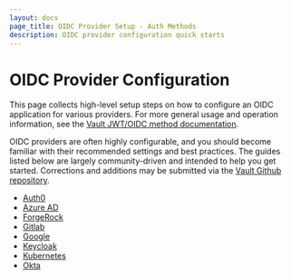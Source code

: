 ```yaml
---
layout: docs
page_title: OIDC Provider Setup - Auth Methods
description: OIDC provider configuration quick starts
---
```


# OIDC Provider Configuration

This page collects high-level setup steps on how to configure an OIDC
application for various providers. For more general usage and operation
information, see the [Vault JWT/OIDC method documentation](/docs/auth/jwt).

OIDC providers are often highly configurable, and you should become familiar with
their recommended settings and best practices. The guides listed below are
largely community-driven and intended to help you get started. Corrections
and additions may be submitted via the [Vault Github repository](https://github.com/hashicorp/vault).

- [Auth0](/docs/auth/jwt/oidc-providers/auth0)
- [Azure AD](/docs/auth/jwt/oidc-providers/azuread)
- [ForgeRock](/docs/auth/jwt/oidc-providers/forgerock)
- [Gitlab](/docs/auth/jwt/oidc-providers/gitlab)
- [Google](/docs/auth/jwt/oidc-providers/google)
- [Keycloak](/docs/auth/jwt/oidc-providers/keycloak)
- [Kubernetes](/docs/auth/jwt/oidc-providers/kubernetes)
- [Okta](/docs/auth/jwt/oidc-providers/okta)
